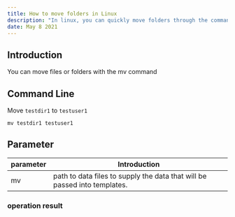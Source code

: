 ```yaml
---
title: How to move folders in Linux
description: "In linux, you can quickly move folders through the command line mv, or you can modify the folder name through mv"
date: May 8 2021
---
```

## Introduction

You can move files or folders with the mv command

## Command Line
Move `testdir1` to `testuser1`
```linux
mv testdir1 testuser1
```

## Parameter

| parameter | Introduction                                                               |
| --------- | -------------------------------------------------------------------------- |
| mv   | path to data files to supply the data that will be passed into templates. |

###  operation result
```
```
